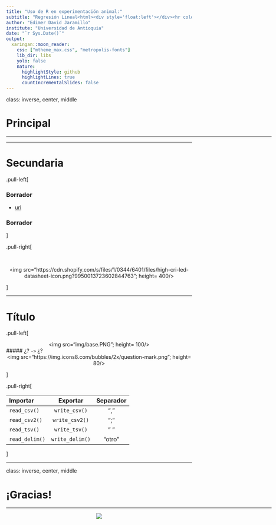 ```yaml
---
title: "Uso de R en experimentación animal:"
subtitle: "Regresión Lineal<html><div style='float:left'></div><hr color='#EB811B' size=1px width=800px></html>"
author: "Edimer David Jaramillo"
institute: "Universidad de Antioquia"
date: "`r Sys.Date()`"
output:
  xaringan::moon_reader:
    css: ["mtheme_max.css", "metropolis-fonts"]
    lib_dir: libs
    yolo: false
    nature:
      highlightStyle: github
      highlightLines: true
      countIncrementalSlides: false
---
```


class: inverse, center, middle

# Principal
<html><div style='float:left'></div><hr color='#EB811B' size=1px width=720px></html> 

---

# Secundaria

.pull-left[

### Borrador

  - [url](/temas/)

### Borrador

]

.pull-right[

<br>

<center>
<img src="https://cdn.shopify.com/s/files/1/0344/6401/files/high-cri-led-datasheet-icon.png?9950013723602844763"; height= 400/>
</center>



]


---

# Título

.pull-left[

<center>
<img src="img/base.PNG"; height= 100/>
</center>

##### ¿? `->` ¿? <center> <img src="https://img.icons8.com/bubbles/2x/question-mark.png"; height= 80/> </center>

]

.pull-right[



| Importar | Exportar | Separador |
| :--- | :----------------: | :----: |
| `read_csv()` | `write_csv()` | "," |
| `read_csv2()` | `write_csv2()` | ";" |
| `read_tsv()` | `write_tsv()`| " " |
| `read_delim()` | `write_delim()` | "otro" |


]


---
class: inverse, center, middle

# ¡Gracias!

<html><div style='float:left'></div><hr color='#EB811B' size=1px width=720px></html> 

<center>
<img src="img/gracias.gif"/>
</center>

